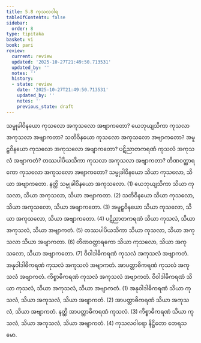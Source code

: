 ```yaml
---
title: 5.8 ကုသလဝါရ
tableOfContents: false
sidebar:
  order: 8
type: tipitaka
basket: vi
book: pari
review:
  current: review
  updated: '2025-10-27T21:49:50.713531'
  updated_by: ''
  notes: ''
  history:
  - state: review
    date: '2025-10-27T21:49:50.713531'
    updated_by: ''
    notes: ''
    previous_state: draft
---
```



<ReviewStatus review={frontmatter.review} showDetails={true} />

<HypothesisAnnotation frontmatter={frontmatter} />

<DynamicBreadcrumb />

<Division number="303" book="pari" e="ch" v="5" p="190">

<Paragraph number="1297" book="pari">
သမ္မုခါဝိနယော ကုသလော အကုသလော အဗျာကတော? ယေဘုယျသိကာ ကုသလာ အကုသလာ အဗျာကတာ? သတိဝိနယော ကုသလော အကုသလော အဗျာကတော? အမူဠှဝိနယော ကုသလော အကုသလော အဗျာကတော? ပဋိညာတကရဏံ ကုသလံ အကုသလံ အဗျာကတံ? တဿပါပိယသိကာ ကုသလာ အကုသလာ အဗျာကတာ? တိဏဝတ္ထာရကော ကုသလော အကုသလော အဗျာကတော?
</Paragraph>

<Paragraph number="1298" book="pari">
သမ္မုခါဝိနယော သိယာ ကုသလော, သိယာ အဗျာကတော. နတ္ထိ သမ္မုခါဝိနယော အကုသလော. (1)
</Paragraph>

<Paragraph number="1299" book="pari">
ယေဘုယျသိကာ သိယာ ကုသလာ, သိယာ အကုသလာ, သိယာ အဗျာကတာ. (2)
</Paragraph>

<Paragraph number="1300" book="pari">
သတိဝိနယော သိယာ ကုသလော, သိယာ အကုသလော, သိယာ အဗျာကတော. (3)
</Paragraph>

<Paragraph number="1301" book="pari">
အမူဠှဝိနယော သိယာ ကုသလော, သိယာ အကုသလော, သိယာ အဗျာကတော. (4)
</Paragraph>

<Paragraph number="1302" book="pari">
ပဋိညာတကရဏံ သိယာ ကုသလံ, သိယာ အကုသလံ, သိယာ အဗျာကတံ. (5)
</Paragraph>

<Paragraph number="1303" book="pari">
တဿပါပိယသိကာ သိယာ ကုသလာ, သိယာ အကုသလာ သိယာ အဗျာကတာ. (6)
</Paragraph>

<Paragraph number="1304" book="pari">
တိဏဝတ္ထာရကော သိယာ ကုသလော, သိယာ အကုသလော, သိယာ အဗျာကတော. (7)
</Paragraph>

<Paragraph number="1305" book="pari">
ဝိဝါဒါဓိကရဏံ ကုသလံ အကုသလံ အဗျာကတံ. အနုဝါဒါဓိကရဏံ ကုသလံ အကုသလံ အဗျာကတံ. အာပတ္တာဓိကရဏံ ကုသလံ အကုသလံ အဗျာကတံ. ကိစ္စာဓိကရဏံ ကုသလံ အကုသလံ အဗျာကတံ.
</Paragraph>

<Paragraph number="1306" book="pari">
ဝိဝါဒါဓိကရဏံ သိယာ ကုသလံ, သိယာ အကုသလံ, သိယာ အဗျာကတံ. (1)
</Paragraph>

<Paragraph number="1307" book="pari">
အနုဝါဒါဓိကရဏံ သိယာ ကုသလံ, သိယာ အကုသလံ, သိယာ အဗျာကတံ. (2)
</Paragraph>

<Paragraph number="1308" book="pari">
အာပတ္တာဓိကရဏံ သိယာ အကုသလံ, သိယာ အဗျာကတံ. နတ္ထိ အာပတ္တာဓိကရဏံ ကုသလံ. (3)
</Paragraph>

<Paragraph number="1309" book="pari">
ကိစ္စာဓိကရဏံ သိယာ ကုသလံ, သိယာ အကုသလံ, သိယာ အဗျာကတံ. (4)

</Paragraph>
</Division>

<Paragraph number="1310" type="center" book="pari">
ကုသလဝါရော နိဋ္ဌိတော တေရသမော.
</Paragraph>